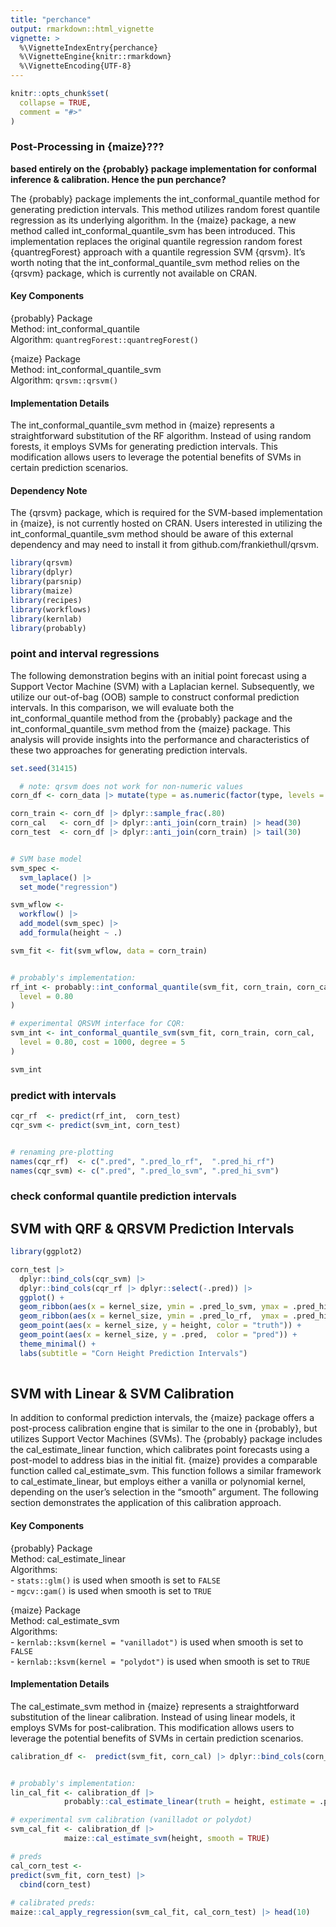 ```yaml
---
title: "perchance"
output: rmarkdown::html_vignette
vignette: >
  %\VignetteIndexEntry{perchance}
  %\VignetteEngine{knitr::rmarkdown}
  %\VignetteEncoding{UTF-8}
---
```


```r
knitr::opts_chunk$set(
  collapse = TRUE,
  comment = "#>"
)
```


### Post-Processing in {maize}???

**based entirely on the {probably} package implementation for conformal inference & calibration. Hence the pun perchance? **

The {probably} package implements the int_conformal_quantile method for generating prediction intervals. This method utilizes random forest quantile regression as its underlying algorithm. In the {maize} package, a new method called int_conformal_quantile_svm has been introduced. This implementation replaces the original quantile regression random forest {quantregForest} approach with a quantile regression SVM {qrsvm}. It's worth noting that the int_conformal_quantile_svm method relies on the {qrsvm} package, which is currently not available on CRAN.

#### Key Components
{probably} Package    
Method: int_conformal_quantile   
Algorithm: `quantregForest::quantregForest()`   
     
{maize} Package       
Method: int_conformal_quantile_svm      
Algorithm: `qrsvm::qrsvm()`     

#### Implementation Details
The int_conformal_quantile_svm method in {maize} represents a straightforward substitution of the RF algorithm. Instead of using random forests, it employs SVMs for generating prediction intervals. This modification allows users to leverage the potential benefits of SVMs in certain prediction scenarios.

#### Dependency Note
The {qrsvm} package, which is required for the SVM-based implementation in {maize}, is not currently hosted on CRAN. Users interested in utilizing the int_conformal_quantile_svm method should be aware of this external dependency and may need to install it from github.com/frankiethull/qrsvm.

```r
library(qrsvm)
library(dplyr)
library(parsnip)
library(maize)
library(recipes)
library(workflows)
library(kernlab)
library(probably)
```

### point and interval regressions

The following demonstration begins with an initial point forecast using a Support Vector Machine (SVM) with a Laplacian kernel. Subsequently, we utilize our out-of-bag (OOB) sample to construct conformal prediction intervals. In this comparison, we will evaluate both the int_conformal_quantile method from the {probably} package and the int_conformal_quantile_svm method from the {maize} package. This analysis will provide insights into the performance and characteristics of these two approaches for generating prediction intervals.
```r

set.seed(31415)

  # note: qrsvm does not work for non-numeric values
corn_df <- corn_data |> mutate(type = as.numeric(factor(type, levels = levels(type))))

corn_train <- corn_df |> dplyr::sample_frac(.80)
corn_cal   <- corn_df |> dplyr::anti_join(corn_train) |> head(30)
corn_test  <- corn_df |> dplyr::anti_join(corn_train) |> tail(30)


# SVM base model 
svm_spec <-
  svm_laplace() |>
  set_mode("regression")

svm_wflow <-
  workflow() |>
  add_model(svm_spec) |>
  add_formula(height ~ .)

svm_fit <- fit(svm_wflow, data = corn_train)


# probably's implementation:
rf_int <- probably::int_conformal_quantile(svm_fit, corn_train, corn_cal,
  level = 0.80
)

# experimental QRSVM interface for CQR: 
svm_int <- int_conformal_quantile_svm(svm_fit, corn_train, corn_cal,
  level = 0.80, cost = 1000, degree = 5
)

svm_int

```

### predict with intervals
```r
cqr_rf  <- predict(rf_int,  corn_test)
cqr_svm <- predict(svm_int, corn_test)


# renaming pre-plotting
names(cqr_rf)  <- c(".pred", ".pred_lo_rf",  ".pred_hi_rf")
names(cqr_svm) <- c(".pred", ".pred_lo_svm", ".pred_hi_svm")
```

### check conformal quantile prediction intervals

## SVM with QRF & QRSVM Prediction Intervals

```r
library(ggplot2)

corn_test |>
  dplyr::bind_cols(cqr_svm) |>
  dplyr::bind_cols(cqr_rf |> dplyr::select(-.pred)) |>
  ggplot() +
  geom_ribbon(aes(x = kernel_size, ymin = .pred_lo_svm, ymax = .pred_hi_svm, fill = "QR-SVM"), alpha = .5) +
  geom_ribbon(aes(x = kernel_size, ymin = .pred_lo_rf,  ymax = .pred_hi_rf,  fill = "QR-RF"),  alpha = .5) +
  geom_point(aes(x = kernel_size, y = height, color = "truth")) +
  geom_point(aes(x = kernel_size, y = .pred,  color = "pred")) + 
  theme_minimal() +
  labs(subtitle = "Corn Height Prediction Intervals")
  
```

## SVM with Linear & SVM Calibration 

In addition to conformal prediction intervals, the {maize} package offers a post-process calibration engine that is similar to the one in {probably}, but utilizes Support Vector Machines (SVMs). The {probably} package includes the cal_estimate_linear function, which calibrates point forecasts using a post-model to address bias in the initial fit. {maize} provides a comparable function called cal_estimate_svm. This function follows a similar framework to cal_estimate_linear, but employs either a vanilla or polynomial kernel, depending on the user's selection in the "smooth" argument. The following section demonstrates the application of this calibration approach.

#### Key Components
{probably} Package    
Method: cal_estimate_linear   
Algorithms:   
- `stats::glm()` is used when smooth is set to `FALSE`   
- `mgcv::gam()` is used when smooth is set to `TRUE`  
     
{maize} Package       
Method: cal_estimate_svm      
Algorithms:        
- `kernlab::ksvm(kernel = "vanilladot")` is used when smooth is set to `FALSE`    
- `kernlab::ksvm(kernel = "polydot")` is used when smooth is set to `TRUE`   

#### Implementation Details
The cal_estimate_svm method in {maize} represents a straightforward substitution of the linear calibration. Instead of using linear models, it employs SVMs for post-calibration. This modification allows users to leverage the potential benefits of SVMs in certain prediction scenarios.



```r
calibration_df <-  predict(svm_fit, corn_cal) |> dplyr::bind_cols(corn_cal)


# probably's implementation:
lin_cal_fit <- calibration_df |> 
            probably::cal_estimate_linear(truth = height, estimate = .pred, smooth = TRUE)

# experimental svm calibration (vanilladot or polydot)
svm_cal_fit <- calibration_df |>
            maize::cal_estimate_svm(height, smooth = TRUE)

# preds
cal_corn_test <- 
predict(svm_fit, corn_test) |>
  cbind(corn_test)
  
# calibrated preds:
maize::cal_apply_regression(svm_cal_fit, cal_corn_test) |> head(10)

```

